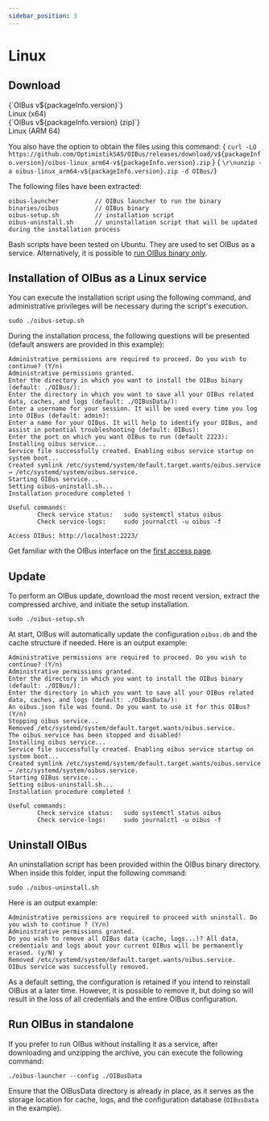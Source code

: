 ```yaml
---
sidebar_position: 3
---
```




# Linux
## Download
<div style={{ display: "flex", justifyContent: "space-around" }}>
  <DownloadButton link={`https://github.com/OptimistikSAS/OIBus/releases/download/v${packageInfo.version}/oibus-linux_x64-v${packageInfo.version}.zip`}>
    <div>
      <div>{`OIBus v${packageInfo.version}`}</div>
      <div>Linux (x64)</div>
    </div>
  </DownloadButton>
  <DownloadButton link={`https://github.com/OptimistikSAS/OIBus/releases/download/v${packageInfo.version}/oibus-linux_arm64-v${packageInfo.version}.zip`}>
    <div>
      <div>{`OIBus v${packageInfo.version} (zip)`}</div>
      <div>Linux (ARM 64)</div>
    </div>
  </DownloadButton>
</div>

You also have the option to obtain the files using this command:
<CodeBlock>
{ `curl -LO https://github.com/OptimistikSAS/OIBus/releases/download/v${packageInfo.version}/oibus-linux_arm64-v${packageInfo.version}.zip` }
{ `\r\nunzip -a oibus-linux_arm64-v${packageInfo.version}.zip -d OIBus/`}
</CodeBlock>

The following files have been extracted:
```
oibus-launcher          // OIBus launcher to run the binary
binaries/oibus          // OIBus binary
oibus-setup.sh          // installation script
oibus-uninstall.sh      // uninstallation script that will be updated during the installation process
```

Bash scripts have been tested on Ubuntu. They are used to set OIBus as a service. Alternatively, it is possible
to [run OIBus binary only](#run-oibus-in-standalone).

## Installation of OIBus as a Linux service
You can execute the installation script using the following command, and administrative privileges will be necessary
during the script's execution.

```
sudo ./oibus-setup.sh
```

During the installation process, the following questions will be presented (default answers are provided in this example):
```
Administrative permissions are required to proceed. Do you wish to continue? (Y/n)
Administrative permissions granted.
Enter the directory in which you want to install the OIBus binary (default: ./OIBus/):
Enter the directory in which you want to save all your OIBus related data, caches, and logs (default: ./OIBusData/):
Enter a username for your session. It will be used every time you log into OIBus (default: admin):
Enter a name for your OIBus. It will help to identify your OIBus, and assist in potential troubleshooting (default: OIBus):
Enter the port on which you want OIBus to run (default 2223):
Installing oibus service...
Service file successfully created. Enabling oibus service startup on system boot...
Created symlink /etc/systemd/system/default.target.wants/oibus.service → /etc/systemd/system/oibus.service.
Starting OIBus service...
Setting oibus-uninstall.sh...
Installation procedure completed !

Useful commands:
        Check service status:   sudo systemctl status oibus
        Check service-logs:     sudo journalctl -u oibus -f

Access OIBus: http://localhost:2223/
```

Get familiar with the OIBus interface on the [first access page](./first-access.mdx).

## Update
To perform an OIBus update, download the most recent version, extract the compressed archive, and initiate the setup
installation.
```
sudo ./oibus-setup.sh
```

At start, OIBus will automatically update the configuration `oibus.db` and the cache structure if needed. Here is
an output example:
```
Administrative permissions are required to proceed. Do you wish to continue? (Y/n)
Administrative permissions granted.
Enter the directory in which you want to install the OIBus binary (default: ./OIBus/):
Enter the directory in which you want to save all your OIBus related data, caches, and logs (default: ./OIBusData/):
An oibus.json file was found. Do you want to use it for this OIBus? (Y/n)
Stopping oibus service...
Removed /etc/systemd/system/default.target.wants/oibus.service.
The oibus service has been stopped and disabled!
Installing oibus service...
Service file successfully created. Enabling oibus service startup on system boot...
Created symlink /etc/systemd/system/default.target.wants/oibus.service → /etc/systemd/system/oibus.service.
Starting OIBus service...
Setting oibus-uninstall.sh...
Installation procedure completed !

Useful commands:
        Check service status:   sudo systemctl status oibus
        Check service-logs:     sudo journalctl -u oibus -f
```

## Uninstall OIBus
An uninstallation script has been provided within the OIBus binary directory. When inside this folder, input the following
command:
```
sudo ./oibus-uninstall.sh
```

Here is an output example:
```
Administrative permissions are required to proceed with uninstall. Do you wish to continue ? (Y/n)
Administrative permissions granted.
Do you wish to remove all OIBus data (cache, logs...)? All data, credentials and logs about your current OIBus will be permanently erased. (y/N) y
Removed /etc/systemd/system/default.target.wants/oibus.service.
OIBus service was successfully removed.
```

As a default setting, the configuration is retained if you intend to reinstall OIBus at a later time. However, it is
possible to remove it, but doing so will result in the loss of all credentials and the entire OIBus configuration.

## Run OIBus in standalone
If you prefer to run OIBus without installing it as a service, after downloading and unzipping the archive, you can
execute the following command:

```
./oibus-launcher --config ./OIBusData
```

Ensure that the OIBusData directory is already in place, as it serves as the storage location for cache, logs, and
the configuration database (`OIBusData` in the example).
